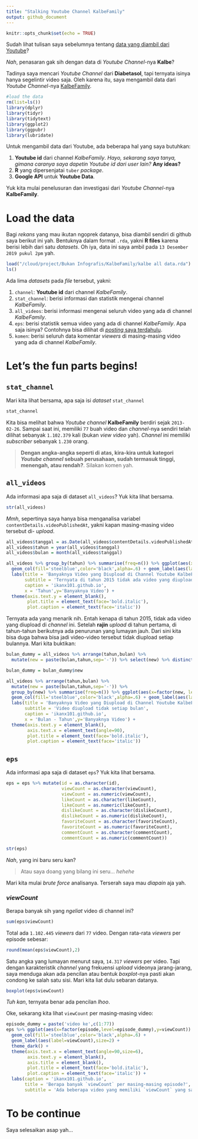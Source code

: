 ```yaml
---
title: "Stalking Youtube Channel KalbeFamily"
output: github_document
---
```


```r
knitr::opts_chunk$set(echo = TRUE)
```

Sudah lihat tulisan saya sebelumnya tentang [data yang diambil dari Youtube](https://ikanx101.github.io/blog/blog-posting-sunyi/)?

_Nah_, penasaran gak sih dengan data di _Youtube Channel_-nya __Kalbe__?

Tadinya saya mencari _Youtube Channel_ dari __Diabetasol__, tapi ternyata isinya hanya segelintir video saja. Oleh karena itu, saya mengambil data dari _Youtube Channel_-nya [KalbeFamily](https://www.youtube.com/user/KalbeFamily).

```r
#load the data
rm(list=ls())
library(dplyr)
library(tidyr)
library(tidytext)
library(ggplot2)
library(ggpubr)
library(lubridate)
```

Untuk mengambil data dari Youtube, ada beberapa hal yang saya butuhkan:

1. __Youtube id__ dari channel _KalbeFamily_. _Hayo, sekarang saya tanya, gimana caranya saya dapetin Youtube id dari user lain?_ __Any ideas?__
2. __R__ yang dipersenjatai `tuber` _package_.
3. __Google API__ untuk __Youtube Data__.

Yuk kita mulai penelusuran dan investigasi dari _Youtube Channel_-nya __KalbeFamily__.

# Load the data

Bagi _rekans_ yang mau ikutan ngoprek datanya, bisa diambil sendiri di github saya berikut ini yah. Bentuknya dalam format `.rda`, yakni __R files__ karena berisi lebih dari satu _datasets_. Oh iya, data ini saya ambil pada `13 Desember 2019 pukul 2pm` yah.

```r
load("/cloud/project/Bukan Infografis/KalbeFamily/kalbe all data.rda")
ls()
```

Ada lima _datasets_ pada _file_ tersebut, yakni:

1. `channel`: __Youtube id__ dari channel _KalbeFamily_. 
2. `stat_channel`: berisi informasi dan statistik mengenai channel _KalbeFamily_.
3. `all_videos`: berisi informasi mengenai seluruh video yang ada di channel _KalbeFamily_.
4. `eps`: berisi statistik semua video yang ada di channel _KalbeFamily_. Apa saja isinya? Contohnya bisa dilihat di [_posting_ saya terdahulu]((https://ikanx101.github.io/blog/blog-posting-sunyi/)).
5. `komen`: berisi seluruh data komentar _viewers_ di masing-masing video yang ada di channel _KalbeFamily_.

# Let's the fun parts begins!

## `stat_channel`

Mari kita lihat bersama, apa saja isi _dataset_ `stat_channel`

```r
stat_channel
```

Kita bisa melihat bahwa _Youtube channel_ __KalbeFamily__ berdiri sejak `2013-02-26`. Sampai saat ini, memiliki `77` buah video dan _channel_-nya sendiri telah dilihat sebanyak `1.102.379` kali (bukan _view video_ yah). _Channel_ ini memiliki _subscriber_ sebanyak `1.230` orang.

> __Dengan angka-angka seperti di atas, kira-kira untuk kategori _Youtube channel_ sebuah perusahaan, sudah termasuk tinggi, menengah, atau rendah?__. Silakan komen yah.

## `all_videos`

Ada informasi apa saja di dataset `all_videos`? Yuk kita lihat bersama.

```r
str(all_videos)
```

_Mmh_, sepertinya saya hanya bisa menganalisa variabel `contentDetails.videoPublishedAt`, yakni kapan masing-masing video tersebut di- _upload_.

```r
all_videos$tanggal = as.Date(all_videos$contentDetails.videoPublishedAt)
all_videos$tahun = year(all_videos$tanggal)
all_videos$bulan = month(all_videos$tanggal)

all_videos %>% group_by(tahun) %>% summarise(freq=n()) %>% ggplot(aes(x=as.factor(tahun),y=freq)) + 
  geom_col(fill='steelblue',color='black',alpha=.6) + geom_label(aes(label=freq)) + theme_dark() +
  labs(title = 'Banyaknya Video yang Diupload di Channel Youtube KalbeFamily',
       subtitle = 'Ternyata di tahun 2015 tidak ada video yang diupload',
       caption = 'ikanx101.github.io',
       x = 'Tahun',y='Banyaknya Video') +
  theme(axis.text.y = element_blank(),
        plot.title = element_text(face='bold.italic'),
        plot.caption = element_text(face='italic'))
```

Ternyata ada yang menarik nih. Entah kenapa di tahun 2015, tidak ada video yang diupload di _channel_ ini. Setelah __rajin__ _upload_ di tahun pertama, di tahun-tahun berikutnya ada penurunan yang lumayan jauh. Dari sini kita bisa duga bahwa bisa jadi video-video tersebut tidak diupload setiap bulannya. Mari kita buktikan:

```r
bulan_dummy = all_videos %>% arrange(tahun,bulan) %>%
  mutate(new = paste(bulan,tahun,sep='-')) %>% select(new) %>% distinct()

bulan_dummy = bulan_dummy$new

all_videos %>% arrange(tahun,bulan) %>%
  mutate(new = paste(bulan,tahun,sep='-')) %>%
  group_by(new) %>% summarise(freq=n()) %>% ggplot(aes(x=factor(new, level=bulan_dummy),y=freq)) + 
  geom_col(fill='steelblue',color='black',alpha=.6) + geom_label(aes(label=freq)) + theme_dark() +
  labs(title = 'Banyaknya Video yang Diupload di Channel Youtube KalbeFamily',
       subtitle = 'Video diupload tidak setiap bulan',
       caption = 'ikanx101.github.io',
       x = 'Bulan - Tahun',y='Banyaknya Video') +
  theme(axis.text.y = element_blank(),
        axis.text.x = element_text(angle=90),
        plot.title = element_text(face='bold.italic'),
        plot.caption = element_text(face='italic'))
```


## `eps`

Ada informasi apa saja di dataset `eps`? Yuk kita lihat bersama.

```r
eps = eps %>% mutate(id = as.character(id),
                     viewCount = as.character(viewCount),
                     viewCount = as.numeric(viewCount),
                     likeCount = as.character(likeCount),
                     likeCount = as.numeric(likeCount),
                     dislikeCount = as.character(dislikeCount),
                     dislikeCount = as.numeric(dislikeCount),
                     favoriteCount = as.character(favoriteCount),
                     favoriteCount = as.numeric(favoriteCount),
                     commentCount = as.character(commentCount),
                     commentCount = as.numeric(commentCount))
```

```r
str(eps)
```

_Nah_, yang ini baru seru kan? 

> Atau saya doang yang bilang ini seru... _hehehe_

Mari kita mulai _brute force_ analisanya. Terserah saya mau _diapain_ aja yah.

### _viewCount_

Berapa banyak sih yang _ngeliat_ video di channel ini?

```r
sum(eps$viewCount)
```
Total ada `1.102.445` _viewers_ dari `77` video. Dengan rata-rata _viewers_ per episode sebesar:

```r
round(mean(eps$viewCount),2)
```

Satu angka yang lumayan menurut saya, `14.317` _viewers_ per video. Tapi dengan karakteristik _channel_ yang frekuensi _upload_ videonya jarang-jarang, saya menduga akan ada pencilan atau bentuk _boxplot_-nya pasti akan condong ke salah satu sisi. Mari kita liat dulu sebaran datanya.

```r
boxplot(eps$viewCount)
```

_Tuh kan_, ternyata benar ada pencilan _lhoo_. 

Oke, sekarang kita lihat `viewCount` per masing-masing video:

```r
episode_dummy = paste('video ke',c(1:77))
eps %>% ggplot(aes(x=factor(episode,level=episode_dummy),y=viewCount)) + 
  geom_col(fill='steelblue',color='black',alpha=.6) + 
  geom_label(aes(label=viewCount),size=2) +
  theme_dark() + 
  theme(axis.text.x = element_text(angle=90,size=6),
        axis.text.y = element_blank(),
        axis.title = element_blank(),
        plot.title = element_text(face='bold.italic'),
        plot.caption = element_text(face='italic')) +
  labs(caption = 'ikanx101.github.io',
       title = 'Berapa banyak `viewCount` per masing-masing episode?',
       subtitle = 'Ada beberapa video yang memiliki `viewCount` yang sangat tinggi')
```

# To be continue

Saya selesaikan asap yah...